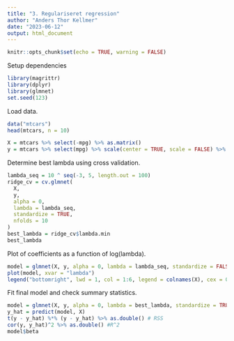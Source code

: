 ```yaml
---
title: "3. Regulariseret regression"
author: "Anders Thor Kellmer"
date: "2023-06-12"
output: html_document
---
```


```r
knitr::opts_chunk$set(echo = TRUE, warning = FALSE)
```

Setup dependencies

```r
library(magrittr)
library(dplyr)
library(glmnet)
set.seed(123)
```

Load data.

```r
data("mtcars")
head(mtcars, n = 10)

X = mtcars %>% select(-mpg) %>% as.matrix()
y = mtcars %>% select(mpg) %>% scale(center = TRUE, scale = FALSE) %>% as.matrix()
```

Determine best lambda using cross validation.

```r
lambda_seq = 10 ^ seq(-3, 5, length.out = 100)
ridge_cv = cv.glmnet(
  X,
  y,
  alpha = 0,
  lambda = lambda_seq,
  standardize = TRUE,
  nfolds = 10
)
best_lambda = ridge_cv$lambda.min
best_lambda
```

Plot of coefficients as a function of log(lambda).

```r
model = glmnet(X, y, alpha = 0, lambda = lambda_seq, standardize = FALSE)
plot(model, xvar = "lambda")
legend("bottomright", lwd = 1, col = 1:6, legend = colnames(X), cex = 0.7)
```

Fit final model and check summary statistics.

```r
model = glmnet(X, y, alpha = 0, lambda = best_lambda, standardize = TRUE)
y_hat = predict(model, X)
t(y - y_hat) %*% (y - y_hat) %>% as.double() # RSS
cor(y, y_hat)^2 %>% as.double() #R^2
model$beta
```

